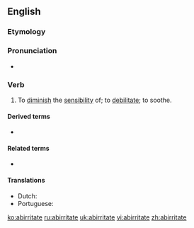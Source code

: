 ==English==

===Etymology===
{{prefix|ab|irritate|lang=en}}

===Pronunciation===
* {{a|US}} {{IPA|/æbˈɪɹ.ɪˌteɪt/|lang=en}}

===Verb===
{{en-verb|abirritat}}

# {{lb|en|transitive|medicine}} To [[diminish]] the [[sensibility]] of; to [[debilitate]]; to soothe.

====Derived terms====
{{der-top}}
* {{l|en|abirritation}}
{{der-mid}}
{{der-bottom}}

====Related terms====
{{rel-top}}
* {{l|en|abirritant}}
{{rel-mid}}
{{rel-bottom}}

====Translations====
{{trans-top|to diminish the sensibility of}}
* Dutch: {{t+|nl|verzachten}}
* Portuguese: {{t|pt|abirritar}}
{{trans-mid}}
{{trans-bottom}}

[[ko:abirritate]]
[[ru:abirritate]]
[[uk:abirritate]]
[[vi:abirritate]]
[[zh:abirritate]]